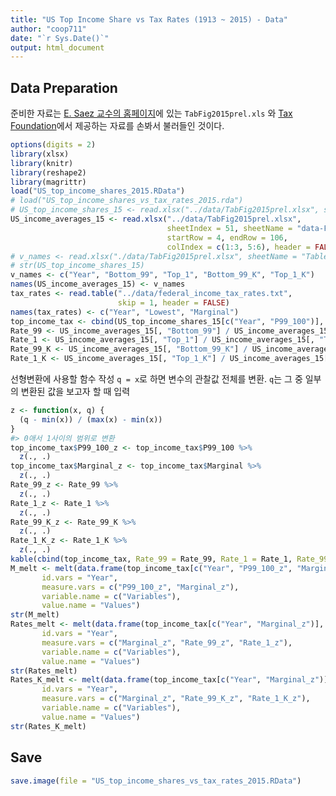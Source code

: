 ```yaml
---
title: "US Top Income Share vs Tax Rates (1913 ~ 2015) - Data"
author: "coop711"
date: "`r Sys.Date()`"
output: html_document
---
```


## Data Preparation

준비한 자료는  [E. Saez 교수의 홈페이지](http://elsa.berkeley.edu/~saez/)에 있는 `TabFig2015prel.xls` 와 [Tax Foundation](http://taxfoundation.org/)에서 제공하는 자료를 손봐서 불러들인 것이다. 

```r
options(digits = 2)
library(xlsx)
library(knitr)
library(reshape2)
library(magrittr)
load("US_top_income_shares_2015.RData")
# load("US_top_income_shares_vs_tax_rates_2015.rda")
# US_top_income_shares_15 <- read.xlsx("../data/TabFig2015prel.xlsx", sheetIndex = 9, sheetName = "Table A3", startRow = 6, endRow = 108, colIndex = c(1:7, 9:13), header = FALSE)
US_income_averages_15 <- read.xlsx("../data/TabFig2015prel.xlsx", 
                                   sheetIndex = 51, sheetName = "data-FigA1", 
                                   startRow = 4, endRow = 106, 
                                   colIndex = c(1:3, 5:6), header = FALSE)
# v_names <- read.xlsx("./data/TabFig2015prel.xlsx", sheetName = "Table A3", startRow = 4, endRow = 4, colIndex = c(2:7, 9:14), colClasses = character, header = FALSE)
# str(US_top_income_shares_15)
v_names <- c("Year", "Bottom_99", "Top_1", "Bottom_99_K", "Top_1_K")
names(US_income_averages_15) <- v_names
tax_rates <- read.table("../data/federal_income_tax_rates.txt", 
                        skip = 1, header = FALSE)
names(tax_rates) <- c("Year", "Lowest", "Marginal")
top_income_tax <- cbind(US_top_income_shares_15[c("Year", "P99_100")], US_income_averages_15[c("Bottom_99", "Top_1", "Bottom_99_K", "Top_1_K")], tax_rates[2:3])
Rate_99 <- US_income_averages_15[, "Bottom_99"] / US_income_averages_15[, "Bottom_99"][1] * 100
Rate_1 <- US_income_averages_15[, "Top_1"] / US_income_averages_15[, "Top_1"][1] * 100
Rate_99_K <- US_income_averages_15[, "Bottom_99_K"] / US_income_averages_15[, "Bottom_99_K"][1] * 100
Rate_1_K <- US_income_averages_15[, "Top_1_K"] / US_income_averages_15[, "Top_1_K"][1] * 100
```

선형변환에 사용할 함수 작성  `q = x`로 하면 변수의 관찰값 전체를 변환. `q`는 그 중 일부의 변환된 값을 보고자 할 때 입력

```r
z <- function(x, q) {
  (q - min(x)) / (max(x) - min(x))
}
#> 0애서 1사이의 범위로 변환
top_income_tax$P99_100_z <- top_income_tax$P99_100 %>%
  z(., .)
top_income_tax$Marginal_z <- top_income_tax$Marginal %>%
  z(., .)
Rate_99_z <- Rate_99 %>%
  z(., .)
Rate_1_z <- Rate_1 %>%
  z(., .)
Rate_99_K_z <- Rate_99_K %>%
  z(., .)
Rate_1_K_z <- Rate_1_K %>%
  z(., .)
kable(cbind(top_income_tax, Rate_99 = Rate_99, Rate_1 = Rate_1, Rate_99_K = Rate_99_K, Rate_1_K = Rate_1_K))
M_melt <- melt(data.frame(top_income_tax[c("Year", "P99_100_z", "Marginal_z")]),
       id.vars = "Year", 
       measure.vars = c("P99_100_z", "Marginal_z"),
       variable.name = c("Variables"),
       value.name = "Values")
str(M_melt)
Rates_melt <- melt(data.frame(top_income_tax[c("Year", "Marginal_z")], Rate_99_z, Rate_1_z),
       id.vars = "Year", 
       measure.vars = c("Marginal_z", "Rate_99_z", "Rate_1_z"),
       variable.name = c("Variables"),
       value.name = "Values")
str(Rates_melt)
Rates_K_melt <- melt(data.frame(top_income_tax[c("Year", "Marginal_z")], Rate_99_K_z, Rate_1_K_z),
       id.vars = "Year", 
       measure.vars = c("Marginal_z", "Rate_99_K_z", "Rate_1_K_z"),
       variable.name = c("Variables"),
       value.name = "Values")
str(Rates_K_melt)
```

## Save

```r
save.image(file = "US_top_income_shares_vs_tax_rates_2015.RData")
```

